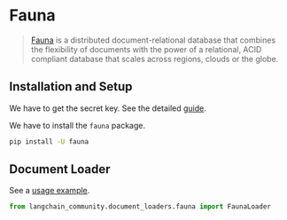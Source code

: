 # Fauna

>[Fauna](https://fauna.com/) is a distributed document-relational database
> that combines the flexibility of documents with the power of a relational,
> ACID compliant database that scales across regions, clouds or the globe.


## Installation and Setup

We have to get the secret key.
See the detailed [guide](https://docs.fauna.com/fauna/current/learn/security_model/).

We have to install the `fauna` package.

```bash
pip install -U fauna
```

## Document Loader

See a [usage example](/oss/integrations/document_loaders/fauna).

```python
from langchain_community.document_loaders.fauna import FaunaLoader
```
